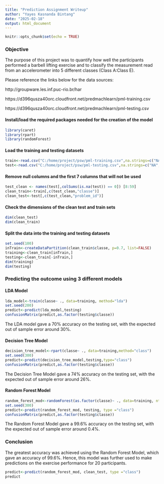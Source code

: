 ---
title: "Prediction Assignment Writeup"
author: "Yayes Kasnanda Bintang"
date: "2025-02-18"
output: html_document
---

```{r setup, include=FALSE}
knitr::opts_chunk$set(echo = TRUE)
```

### Objective

The purpose of this project was to quantify how well the participants performed a barbell lifting exercise and to classify the measurement read from an accelerometer into 5 different classes (Class A:Class E). 


Please reference the links below for the data sources:

http://groupware.les.inf.puc-rio.br/har

https://d396qusza40orc.cloudfront.net/predmachlearn/pml-training.csv

https://d396qusza40orc.cloudfront.net/predmachlearn/pml-testing.csv

#### Install/load the required packages needed for the creation of the model
```{r}
library(caret)
library(rpart)
library(randomForest)
```

#### Load the training and testing datasets
```{r}
train<-read.csv("C:/home/project/psw/pml-training.csv",na.strings=c("NA","#DIV/0!",""))
test<-read.csv("C:/home/project/psw/pml-testing.csv",na.strings=c("NA","#DIV/0!",""))
```

#### Remove null columns and the first 7 columns that will not be used
```{r}
test_clean <- names(test[,colSums(is.na(test)) == 0]) [8:59]
clean_train<-train[,c(test_clean,"classe")]
clean_test<-test[,c(test_clean,"problem_id")]
```

#### Check the dimensions of the clean test and train sets
```{r}
dim(clean_test)
dim(clean_train)
```

#### Split the data into the training and testing datasets
```{r}
set.seed(100)
inTrain<-createDataPartition(clean_train$classe, p=0.7, list=FALSE)
training<-clean_train[inTrain,]
testing<-clean_train[-inTrain,]
dim(training)
dim(testing)
```

### Predicting the outcome using 3 different models

#### LDA Model
```{r}
lda_model<-train(classe~ ., data=training, method="lda")
set.seed(200)
predict<-predict(lda_model,testing)
confusionMatrix(predict,as.factor(testing$classe))
```

The LDA model gave a 70% accuracy on the testing set, with the expected out of sample error around 30%.

#### Decision Tree Model
```{r}
decision_tree_model<-rpart(classe~ ., data=training,method="class")
set.seed(300)
predict<-predict(decision_tree_model,testing,type="class")
confusionMatrix(predict,as.factor(testing$classe))
```

The Decision Tree Model gave a 74% accuracy on the testing set, with the expected out of sample error around 26%.

#### Random Forest Model
```{r}
random_forest_mod<-randomForest(as.factor(classe)~ ., data=training, ntree=500)
set.seed(300)
predict<-predict(random_forest_mod, testing, type ="class")
confusionMatrix(predict,as.factor(testing$classe))
```

The Random Forest Model gave a 99.6% accuracy on the testing set, with the expected out of sample error around 0.4%.

### Conclusion
The greatest accuracy was achieved using the Random Forest Model, which gave an accuracy of 99.6%. Hence, this model was further used to make predictions on the exercise performance for 20 participants.

```{r}
predict<-predict(random_forest_mod, clean_test, type ="class")
predict
```